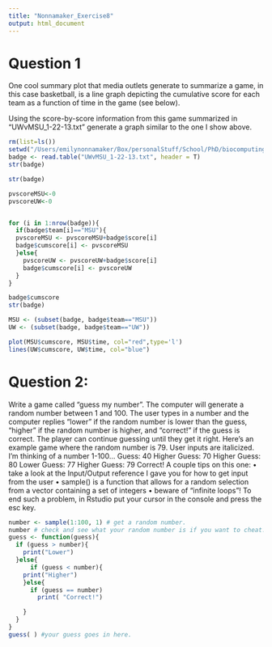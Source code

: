 ```yaml
---
title: "Nonnamaker_Exercise8"
output: html_document
---
```


# Question 1

One cool summary plot that media outlets generate to summarize a game, in this case basketball, is a line graph depicting the cumulative score for each team as a function of time in the game (see below).

Using the score-by-score information from this game summarized in “UWvMSU_1-22-13.txt” generate a graph similar to the one I show above.

```r
rm(list=ls())
setwd("/Users/emilynonnamaker/Box/personalStuff/School/PhD/biocomputingFall2018/Biocomp-Fall2018-181026-Exercise8-master")
badge <- read.table("UWvMSU_1-22-13.txt", header = T)
str(badge)
```

```r
str(badge)

pvscoreMSU<-0
pvscoreUW<-0


for (i in 1:nrow(badge)){
  if(badge$team[i]=="MSU"){
  pvscoreMSU <- pvscoreMSU+badge$score[i]
  badge$cumscore[i] <- pvscoreMSU 
  }else{
    pvscoreUW <- pvscoreUW+badge$score[i]
    badge$cumscore[i] <- pvscoreUW
  }
}

badge$cumscore
str(badge)

MSU <- (subset(badge, badge$team=="MSU"))
UW <- (subset(badge, badge$team=="UW"))

plot(MSU$cumscore, MSU$time, col="red",type='l')
lines(UW$cumscore, UW$time, col="blue")
```

# Question 2:

Write a game called “guess my number”. The computer will generate a random number between 1 and 100. The user types in a number and the computer replies “lower” if the random number is lower than the guess, “higher” if the random number is higher, and “correct!” if the guess is correct. The player can continue guessing until they get it right.
Here’s an example game where the random number is 79. User inputs are italicized.
I'm thinking of a number 1-100...
Guess: 40
Higher
Guess: 70 
Higher
Guess: 80
Lower
Guess: 77
Higher
Guess: 79
Correct!
A couple tips on this one:
• take a look at the Input/Output reference I gave you for how to get input from the user
• sample() is a function that allows for a random selection from a vector containing a set of integers
• beware of “infinite loops”! To end such a problem, in Rstudio put your cursor in the console and press the esc key.

```r
number <- sample(1:100, 1) # get a random number. 
number # check and see what your random number is if you want to cheat. 
guess <- function(guess){
  if (guess > number){
    print("Lower")
  }else{ 
      if (guess < number){
    print("Higher")
    }else{ 
      if (guess == number)
        print( "Correct!")

    }
  }
}
guess( ) #your guess goes in here. 

```